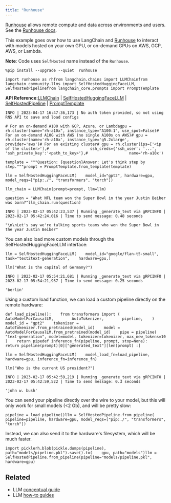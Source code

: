 ```yaml
---
title: "Runhouse"
---
```


[Runhouse](https://github.com/run-house/runhouse) allows remote compute and data across environments and users. See the [Runhouse docs](https://www.run.house/docs).

This example goes over how to use LangChain and [Runhouse](https://github.com/run-house/runhouse) to interact with models hosted on your own GPU, or on-demand GPUs on AWS, GCP, AWS, or Lambda.

**Note**: Code uses `SelfHosted` name instead of the `Runhouse`.

```
%pip install --upgrade --quiet  runhouse
```

```
import runhouse as rhfrom langchain.chains import LLMChainfrom langchain_community.llms import SelfHostedHuggingFaceLLM, SelfHostedPipelinefrom langchain_core.prompts import PromptTemplate
```

**API Reference:**[LLMChain](https://python.langchain.com/api_reference/langchain/chains/langchain.chains.llm.LLMChain.html) | [SelfHostedHuggingFaceLLM](https://python.langchain.com/api_reference/community/llms/langchain_community.llms.self_hosted_hugging_face.SelfHostedHuggingFaceLLM.html) | [SelfHostedPipeline](https://python.langchain.com/api_reference/community/llms/langchain_community.llms.self_hosted.SelfHostedPipeline.html) | [PromptTemplate](https://python.langchain.com/api_reference/core/prompts/langchain_core.prompts.prompt.PromptTemplate.html)

```
INFO | 2023-04-17 16:47:36,173 | No auth token provided, so not using RNS API to save and load configs
```

```
# For an on-demand A100 with GCP, Azure, or Lambdagpu = rh.cluster(name="rh-a10x", instance_type="A100:1", use_spot=False)# For an on-demand A10G with AWS (no single A100s on AWS)# gpu = rh.cluster(name='rh-a10x', instance_type='g5.2xlarge', provider='aws')# For an existing cluster# gpu = rh.cluster(ips=['<ip of the cluster>'],#                  ssh_creds={'ssh_user': '...', 'ssh_private_key':'<path_to_key>'},#                  name='rh-a10x')
```

```
template = """Question: {question}Answer: Let's think step by step."""prompt = PromptTemplate.from_template(template)
```

```
llm = SelfHostedHuggingFaceLLM(    model_id="gpt2", hardware=gpu, model_reqs=["pip:./", "transformers", "torch"])
```

```
llm_chain = LLMChain(prompt=prompt, llm=llm)
```

```
question = "What NFL team won the Super Bowl in the year Justin Beiber was born?"llm_chain.run(question)
```

```
INFO | 2023-02-17 05:42:23,537 | Running _generate_text via gRPCINFO | 2023-02-17 05:42:24,016 | Time to send message: 0.48 seconds
```

```
"\n\nLet's say we're talking sports teams who won the Super Bowl in the year Justin Beiber"
```

You can also load more custom models through the SelfHostedHuggingFaceLLM interface:

```
llm = SelfHostedHuggingFaceLLM(    model_id="google/flan-t5-small",    task="text2text-generation",    hardware=gpu,)
```

```
llm("What is the capital of Germany?")
```

```
INFO | 2023-02-17 05:54:21,681 | Running _generate_text via gRPCINFO | 2023-02-17 05:54:21,937 | Time to send message: 0.25 seconds
```

```
'berlin'
```

Using a custom load function, we can load a custom pipeline directly on the remote hardware:

```
def load_pipeline():    from transformers import (        AutoModelForCausalLM,        AutoTokenizer,        pipeline,    )    model_id = "gpt2"    tokenizer = AutoTokenizer.from_pretrained(model_id)    model = AutoModelForCausalLM.from_pretrained(model_id)    pipe = pipeline(        "text-generation", model=model, tokenizer=tokenizer, max_new_tokens=10    )    return pipedef inference_fn(pipeline, prompt, stop=None):    return pipeline(prompt)[0]["generated_text"][len(prompt) :]
```

```
llm = SelfHostedHuggingFaceLLM(    model_load_fn=load_pipeline, hardware=gpu, inference_fn=inference_fn)
```

```
llm("Who is the current US president?")
```

```
INFO | 2023-02-17 05:42:59,219 | Running _generate_text via gRPCINFO | 2023-02-17 05:42:59,522 | Time to send message: 0.3 seconds
```

```
'john w. bush'
```

You can send your pipeline directly over the wire to your model, but this will only work for small models (\<2 Gb), and will be pretty slow:

```
pipeline = load_pipeline()llm = SelfHostedPipeline.from_pipeline(    pipeline=pipeline, hardware=gpu, model_reqs=["pip:./", "transformers", "torch"])
```

Instead, we can also send it to the hardware's filesystem, which will be much faster.

```
import picklerh.blob(pickle.dumps(pipeline), path="models/pipeline.pkl").save().to(    gpu, path="models")llm = SelfHostedPipeline.from_pipeline(pipeline="models/pipeline.pkl", hardware=gpu)
```

## Related

* LLM [conceptual guide](/src/oss/concepts/text_llms)
* LLM [how-to guides](/src/oss/how_to/#llms)
